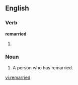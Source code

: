 ==English==

===Verb===
'''remarried'''

# {{past of|remarry}}

===Noun===
{{en-noun}}

# A person who has remarried.

[[vi:remarried]]
